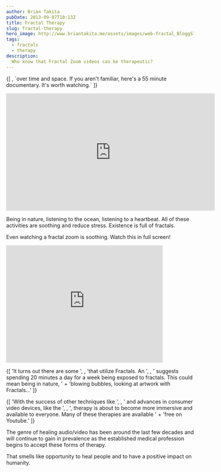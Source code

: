 ```yaml
---
author: Brian Takita
pubDate: 2013-09-07T10:13Z
title: Fractal Therapy
slug: fractal-therapy
hero_image: http://www.briantakita.me/assets/images/web-fractal_BloggS74.com_-1024x640.jpg
tags:
  - fractals
  - therapy
description:
  Who know that Fractal Zoom videos can be therapeutic?
---
```


<p>
	{[
		<Atb innerText="fractals" href="https://github.com/btakita/philosophy/blob/master/src/existence.md"/>,
		`over time and space. If you aren't familiar, here's a 55 minute documentary. It's worth watching.`
	]}
</p>

<iframe
	title="Fractals - Hunting the Hidden Dimension — PBS Nova"
	width="560"
	height="315"
	src="https://www.youtube.com/embed/4BGpU0dvYHw"
	frameborder="0"
	allowfullscreen
></iframe>

Being in nature, listening to the ocean, listening to a heartbeat. All of these activities are soothing and reduce
stress. Existence is full of fractals.

Even watching a fractal zoom is soothing. Watch this in full screen!

<iframe
	title="Mandelbrot Fractal deep zoom 21 2^1116 HD"
	width="420"
	height="315"
	src="https://www.youtube.com/embed/PbwaFQ2r2c4"
	frameborder="0"
	allowfullscreen
></iframe>

<p>
	{[
		'It turns out there are some ',
		<Atb innerText="therapies" href="https://www.google.com/search?q=fractal+therapy"/>,
		'that utilize Fractals. An ',
		<Atb innerText="article in Psychology Today" href="http://www.psychologytoday.com/blog/codes-joy/201209/fun-fractals"/>,
		' suggests spending 20 minutes a day for a week being exposed to fractals. This could mean being in nature, ' +
		'blowing bubbles, looking at artwork with Fractals…'
	]}
</p>

<p>
	{[
		'With the success of other techniques like ',
		<Atb innerText="Binaural Beats (Wikipedia)" href="https://en.wikipedia.org/wiki/Binaural_beats"></Atb>,
		' and advances in consumer video devices, like the ',
		<Atb innerText="Oculus Rift" href="http://www.oculusvr.com/"/>,
		', therapy is about to become more immersive and available to everyone. Many of these therapies are available ' +
		'free on Youtube.'
	]}
</p>

The genre of healing audio/video has been around the last few decades and will continue to gain in prevalence as the
established medical profession begins to accept these forms of therapy.

That smells like opportunity to heal people and to have a positive impact on humanity.

